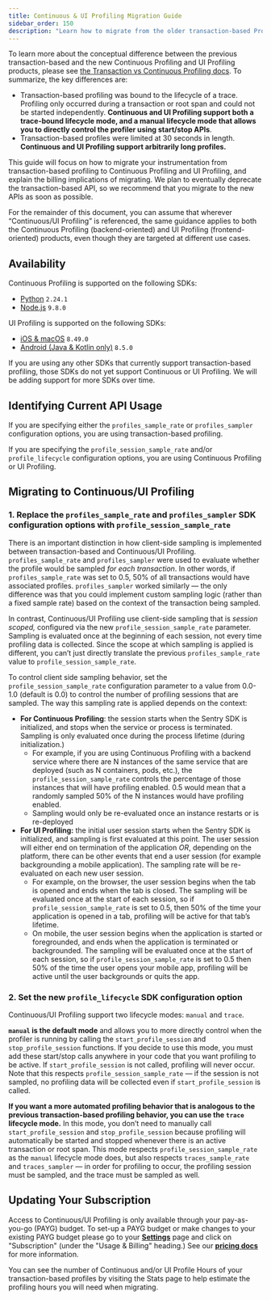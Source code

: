 ```yaml
---
title: Continuous & UI Profiling Migration Guide
sidebar_order: 150
description: "Learn how to migrate from the older transaction-based Profiling API to the new Continuous and UI Profiling APIs."
---
```


To learn more about the conceptual difference between the previous transaction-based and the new Continuous Profiling and UI Profiling products, please see [the Transaction vs Continuous Profiling docs](/product/explore/profiling/transaction-vs-continuous-profiling/). To summarize, the key differences are:

- Transaction-based profiling was bound to the lifecycle of a trace. Profiling only occurred during a transaction or root span and could not be started independently. **Continuous and UI Profiling support both a trace-bound lifecycle mode, and a manual lifecycle mode that allows you to directly control the profiler using start/stop APIs**.
- Transaction-based profiles were limited at 30 seconds in length. **Continuous and UI Profiling support arbitrarily long profiles.**

This guide will focus on how to migrate your instrumentation from transaction-based profiling to Continuous Profiling and UI Profiling, and explain the billing implications of migrating. We plan to eventually deprecate the transaction-based API, so we recommend that you migrate to the new APIs as soon as possible.

For the remainder of this document, you can assume that wherever “Continuous/UI Profiling” is referenced, the same guidance applies to both the Continuous Profiling (backend-oriented) and UI Profiling (frontend-oriented) products, even though they are targeted at different use cases.

## Availability

Continuous Profiling is supported on the following SDKs:

- [Python](/platforms/python/profiling/) `2.24.1`
- [Node.js](/platforms/javascript/guides/node/profiling/) `9.8.0`

UI Profiling is supported on the following SDKs:

- [iOS & macOS](/platforms/apple/profiling/) `8.49.0`
- [Android (Java & Kotlin only)](/platforms/android/profiling/) `8.5.0`

If you are using any other SDKs that currently support transaction-based profiling, those SDKs do not yet support Continuous or UI Profiling. We will be adding support for more SDKs over time.

## Identifying Current API Usage

If you are specifying either the `profiles_sample_rate`  or `profiles_sampler` configuration options, you are using transaction-based profiling. 

If you are specifying the `profile_session_sample_rate` and/or `profile_lifecycle` configuration options, you are using Continuous Profiling or UI Profiling. 

## Migrating to Continuous/UI Profiling

### 1. Replace the `profiles_sample_rate` and `profiles_sampler` SDK configuration options with `profile_session_sample_rate`

There is an important distinction in how client-side sampling is implemented between transaction-based and Continuous/UI Profiling. `profiles_sample_rate` and `profiles_sampler` were used to evaluate whether the profile would be sampled *for each  transaction*. In other words, if `profiles_sample_rate` was set to 0.5, 50% of all transactions would have associated profiles. `profiles_sampler` worked similarly — the only difference was that you could implement custom sampling logic (rather than a fixed sample rate) based on the context of the transaction being sampled. 

In contrast, Continuous/UI Profiling use client-side sampling that is *session scoped,* configured via the new `profile_session_sample_rate` parameter. Sampling is evaluated once at the beginning of each session, not every time profiling data is collected. Since the scope at which sampling is applied is different, you can’t just directly translate the previous `profiles_sample_rate` value to `profile_session_sample_rate`. 

To control client side sampling behavior, set the `profile_session_sample_rate` configuration parameter to a value from 0.0-1.0 (default is 0.0) to control the number of profiling sessions that are sampled. The way this sampling rate is applied depends on the context:

- **For Continuous Profiling**: the session starts when the Sentry SDK is initialized, and stops when the service or process is terminated. Sampling is only evaluated once during the process lifetime (during initialization.)
    - For example, if you are using Continuous Profiling with a backend service where there are N instances of the same service that are deployed (such as N containers, pods, etc.), the `profile_session_sample_rate` controls the percentage of those instances that will have profiling enabled. 0.5 would mean that a randomly sampled 50% of the N instances would have profiling enabled.
    - Sampling would only be re-evaluated once an instance restarts or is re-deployed
- **For UI Profiling:** the initial user session starts when the Sentry SDK is initialized, and sampling is first evaluated at this point. The user session will either end on termination of the application *OR*, depending on the platform, there can be other events that end a user session (for example backgrounding a mobile application). The sampling rate will be re-evaluated on each new user session.
    - For example, on the browser, the user session begins when the tab is opened and ends when the tab is closed. The sampling will be evaluated once at the start of each session, so if `profile_session_sample_rate` is set to 0.5, then 50% of the time your application is opened in a tab, profiling will be active for that tab’s lifetime.
    - On mobile, the user session begins when the application is started or foregrounded, and ends when the application is terminated or backgrounded. The sampling will be evaluated once at the start of each session, so if `profile_session_sample_rate` is set to 0.5 then 50% of the time the user opens your mobile app, profiling will be active until the user backgrounds or quits the app.
    
### 2. Set the new `profile_lifecycle` SDK configuration option

Continuous/UI Profiling support two lifecycle modes: `manual` and `trace`. 

**`manual` is the default mode** and allows you to more directly control when the profiler is running by calling the `start_profile_session` and `stop_profile_session` functions. If you decide to use this mode, you must add these start/stop calls anywhere in your code that you want profiling to be active. If `start_profile_session` is not called, profiling will never occur. Note that this respects `profile_session_sample_rate` — if the session is not sampled, no profiling data will be collected even if `start_profile_session` is called.

**If you want a more automated profiling behavior that is analogous to the previous transaction-based profiling behavior, you can use the `trace` lifecycle mode.** In this mode, you don’t need to manually call `start_profile_session` and `stop_profile_session` because profiling will automatically be started and stopped whenever there is an active transaction or root span. This mode respects `profile_session_sample_rate` as the `manual` lifecycle mode does, but also respects `traces_sample_rate` and `traces_sampler` — in order for profiling to occur, the profiling session must be sampled, and the trace must be sampled as well.

## Updating Your Subscription

Access to Continuous/UI Profiling is only available through your pay-as-you-go (PAYG) budget. To set-up a PAYG budget or make changes to your existing PAYG budget please go to your [**Settings**](https://sentry.io/orgredirect/organizations/:orgslug/settings/) page and click on "Subscription" (under the "Usage & Billing" heading.) See our [**pricing docs**](/pricing/) for more information.

You can see the number of Continuous and/or UI Profile Hours of your transaction-based profiles by visiting the Stats page to help estimate the profiling hours you will need when migrating.
